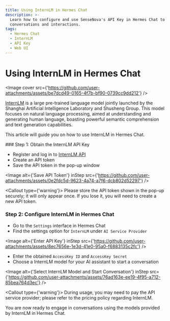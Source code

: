 ```yaml
---
title: Using InternLM in Hermes Chat
description: >-
  Learn how to configure and use SenseNova's API Key in Hermes Chat to start
  conversations and interactions.
tags:
  - Hermes Chat
  - InternLM
  - API Key
  - Web UI
---
```


# Using InternLM in Hermes Chat

<Image cover src={'https://github.com/user-attachments/assets/be7dcd49-0165-4f7b-bf90-0739cc9dd212'} />

[InternLM](https://platform.sensenova.cn/home) is a large pre-trained language model jointly launched by the Shanghai Artificial Intelligence Laboratory and Shusheng Group. This model focuses on natural language processing, aimed at understanding and generating human language, boasting powerful semantic comprehension and text generation capabilities.

This article will guide you on how to use InternLM in Hermes Chat.

<Steps>
  ### Step 1: Obtain the InternLM API Key

  - Register and log in to [InternLM API](https://InternLM.intern-ai.org.cn/api/tokens)
  - Create an API token
  - Save the API token in the pop-up window

  <Image alt={'Save API Token'} inStep src={'https://github.com/user-attachments/assets/0e2fdc5d-9623-4a74-a7f6-dcb802d52297'} />

  <Callout type={'warning'}>
    Please store the API token shown in the pop-up securely; it will only appear once. If you lose it,
    you will need to create a new API token.
  </Callout>

  ### Step 2: Configure InternLM in Hermes Chat

  - Go to the `Settings` interface in Hermes Chat
  - Find the settings option for `InternLM` under `AI Service Provider`

  <Image alt={'Enter API Key'} inStep src={'https://github.com/user-attachments/assets/8ec7656e-1e3d-41e0-95a0-f6883135c2fc'} />

  - Enter the obtained `AccessKey ID` and `AccessKey Secret`
  - Choose a InternLM model for your AI assistant to start a conversation

  <Image alt={'Select InternLM Model and Start Conversation'} inStep src={'https://github.com/user-attachments/assets/76ad163e-ee19-4f95-a712-85bea764d3ec'} />

  <Callout type={'warning'}>
    During usage, you may need to pay the API service provider; please refer to the pricing policy
    regarding InternLM.
  </Callout>
</Steps>

You are now ready to engage in conversations using the models provided by InternLM in Hermes Chat.
